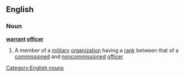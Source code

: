 ==English==
===Noun===
{{wikipedia}}
'''[[warrant]] [[officer]]'''
#A member of a [[military]] [[organization]] having a [[rank]] between that of a [[commissioned]] and [[noncommissioned]] [[officer]]
[[Category:English nouns]]